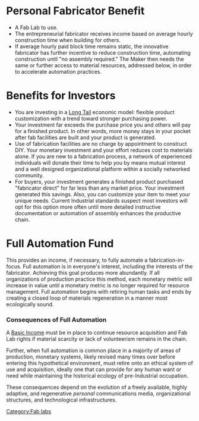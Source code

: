 = Personal Fabricator Benefit =
*A Fab Lab to use. 
*The entrepreneurial fabricator receives income based on average hourly construction time when building for others.
*If average hourly paid block time remains static, the innovative fabricator has further incentive to reduce construction time, automating construction until "no assembly required." The Maker then needs the same or further access to material resources, addressed below, in order to accelerate automation practices.

= Benefits for Investors =
*You are investing in a [http://en.wikipedia.org/wiki/The_Long_Tail Long Tail] economic model: flexible product customization with a trend toward stronger purchasing power. 
*Your investment far exceeds the purchase price you and others will pay for a finished product. In other words, more money stays in your pocket after fab facilities are built and your product is generated. 
*Use of fabrication facilities are no charge by appointment to construct DIY. Your monetary investment and your effort reduces cost to materials alone. If you are new to a fabrication process, a network of experienced individuals will donate their time to help you by means mutual interest and a well designed organizational platform within a socially networked community. 
*For buyers, your investment generates a finished product purchased "fabricator direct" for far less than any market price. Your investment generated this savings. Also, you can customize your item to meet your unique needs. Current Industrial standards suspect most investors will opt for this option more often until more detailed instructive documentation or automation of assembly enhances the productive chain.

= Full Automation Fund =
This provides an income, if necessary, to fully automate a fabrication-in-focus. Full automation is in everyone's interest, including the interests of the fabricator. Achieving this goal produces more abundantly. If all organizations of production practice this method, each monetary metric will increase in value until a monetary metric is no longer required for resource management. Full automation begins with retiring human tasks and ends by creating a closed loop of materials regeneration in a manner most ecologically sound.
===Consequences of Full Automation===
A [http://en.wikipedia.org/wiki/Basic_income Basic Income] must be in place to continue resource acquisition and Fab Lab rights if material scarcity or lack of volunteerism remains in the chain.

Further, when full automation is common place in a majority of areas of production, monetary systems, likely revised many times over before entering this hypothetical environment, must retire onto an ethical system of use and acquisition, ideally one that can provide for any human want or need while maintaining the historical ecology of pre-Industrial occupation.

These consequences depend on the evolution of a freely available, highly adaptive, and regenerative ''personal'' communications media, organizational structures, and technological infrastructures.

[[Category:Fab labs]]
